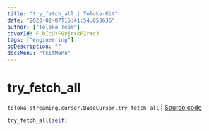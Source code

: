 ```yaml
---
title: "try_fetch_all | Toloka-Kit"
date: "2023-02-07T15:41:54.058636"
author: ["Toloka Team"]
coverId: F_bIcOYF9yjrxkPZrXc3
tags: ["engineering"]
ogDescription: ""
docsMenu: "tkitMenu"
---
```


# try_fetch_all
`toloka.streaming.cursor.BaseCursor.try_fetch_all` | [Source code](https://github.com/Toloka/toloka-kit/blob/v1.1.3/src/streaming/cursor.py#L124)

```python
try_fetch_all(self)
```